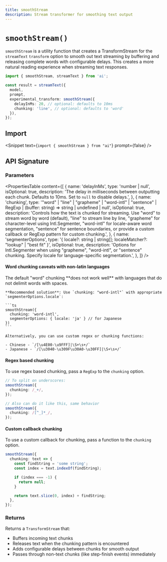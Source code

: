 ```yaml
---
title: smoothStream
description: Stream transformer for smoothing text output
---
```


# `smoothStream()`

`smoothStream` is a utility function that creates a TransformStream
for the `streamText` `transform` option
to smooth out text streaming by buffering and releasing complete words with configurable delays.
This creates a more natural reading experience when streaming text responses.

```ts highlight={"6-9"}
import { smoothStream, streamText } from 'ai';

const result = streamText({
  model,
  prompt,
  experimental_transform: smoothStream({
    delayInMs: 20, // optional: defaults to 10ms
    chunking: 'line', // optional: defaults to 'word'
  }),
});
```

## Import

<Snippet text={`import { smoothStream } from "ai"`} prompt={false} />

## API Signature

### Parameters

<PropertiesTable
  content={[
    {
      name: 'delayInMs',
      type: 'number | null',
      isOptional: true,
      description:
        'The delay in milliseconds between outputting each chunk. Defaults to 10ms. Set to `null` to disable delays.',
    },
    {
      name: 'chunking',
      type: '"word" | "line" | "grapheme" | "word-intl" | "sentence" | RegExp | (buffer: string) => string | undefined | null',
      isOptional: true,
      description:
        'Controls how the text is chunked for streaming. Use "word" to stream word by word (default), "line" to stream line by line, "grapheme" for character-level using Intl.Segmenter, "word-intl" for locale-aware word segmentation, "sentence" for sentence boundaries, or provide a custom callback or RegExp pattern for custom chunking.',
    },
    {
      name: 'segmenterOptions',
      type: '{ locale?: string | string[]; localeMatcher?: "lookup" | "best fit" }',
      isOptional: true,
      description:
        'Options for Intl.Segmenter when using "grapheme", "word-intl", or "sentence" chunking. Specify locale for language-specific segmentation.',
    },
  ]}
/>

#### Word chunking caveats with non-latin languages

<Note>
    The default "word" chunking **does not work well** with languages that do not delimit words with spaces.

    **Recommended solution**: Use `chunking: "word-intl"` with appropriate `segmenterOptions.locale`:

    ```ts
    smoothStream({
      chunking: 'word-intl',
      segmenterOptions: { locale: 'ja' } // for Japanese
    })
    ```

    Alternatively, you can use custom regex or chunking functions:

    - Chinese - `/[\u4E00-\u9FFF]|\S+\s+/`
    - Japanese - `/[\u3040-\u309F\u30A0-\u30FF]|\S+\s+/`

</Note>

#### Regex based chunking

To use regex based chunking, pass a `RegExp` to the `chunking` option.

```ts
// To split on underscores:
smoothStream({
  chunking: /_+/,
});

// Also can do it like this, same behavior
smoothStream({
  chunking: /[^_]*_/,
});
```

#### Custom callback chunking

To use a custom callback for chunking, pass a function to the `chunking` option.

```ts
smoothStream({
  chunking: text => {
    const findString = 'some string';
    const index = text.indexOf(findString);

    if (index === -1) {
      return null;
    }

    return text.slice(0, index) + findString;
  },
});
```

### Returns

Returns a `TransformStream` that:

- Buffers incoming text chunks
- Releases text when the chunking pattern is encountered
- Adds configurable delays between chunks for smooth output
- Passes through non-text chunks (like step-finish events) immediately
